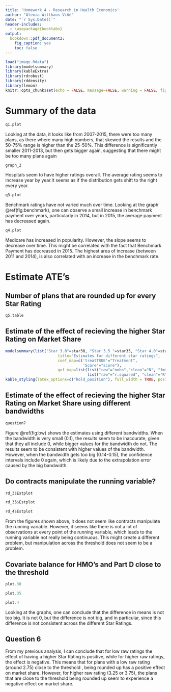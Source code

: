 ```yaml
---
title: 'Homework 4 - Research in Health Economics'
author: "Alexia Witthaus Viñé"
date: "`r Sys.Date()`"
header-includes:
  - \usepackage{booktabs}
output: 
  bookdown::pdf_document2:
    fig_caption: yes
    toc: false
---
```




```r
load("image.Rdata")
library(modelsummary)
library(kableExtra)
library(rdrobust)
library(rddensity)
library(lemon)
knitr::opts_chunk$set(echo = FALSE, message=FALSE, warning = FALSE, fig.width = 16/2, fig.height = 9/2, tidy.opts=list(width.cutoff=60), tidy=TRUE)
```

# Summary of the data

```r
q1.plot
```


Looking at the data, it looks like from 2007-2015, there were too many plans, as there where many high numbers, that skewed the results and the 50-75% range is higher than the 25-50%. This difference is significantly smaller 2011-2013, but then gets bigger again, suggesting that there might be too many plans again

\newpage


```r
graph_2
```



Hospitals  seem to have higher ratings overall. The average rating seems to increase year by year.It  seems as if the distribution gets shift to the right every year. 


\newpage
```r
q3.plot
```


Benchmark ratings have not varied much over time. Looking at the graph \@ref(fig:benchmark), one can observe a small increase in benchmark payment over years, particularly in 2014, but in 2015, the average payment has decreased again.  



\newpage

```r
q4.plot
```



Medicare has increased in popularity. However, the slope seems to decrease over time. This might be correlated with the fact that Benchmark Payment has decreased in 2015. The highest area of increase (between 2011 and 2014), is also correlated with an increase in the benchmark rate. 

\newpage

# Estimate ATE's 

## Number of plans that are rounded up for every Star Rating

```r
q5.table  
```

## Estimate of the effect of recieving the higher Star Rating on Market Share


```r
modelsummary(list("Star 3.0"=star30, "Star 3.5 "=star35, "Star 4.0"=star40, "Star 4.5"=star45), 
                       title="Estimates for different star ratings", 
                       coef_map=c('treatTRUE'="Treatment",
                                  'Score'="score"), 
                       gof_map=list(list("raw"="nobs","clean"="N", "fmt"=0),
                                    list("raw"="r.squared", "clean"="R^2", "fmt"=2))) %>%
kable_styling(latex_options=c("hold_position"), full_width = TRUE, position="center")
```


\newpage


##  Estimate of the effect of recieving the higher Star Rating on Market Share using different bandwidths

```r
question7
```


Figure \@ref(fig:bw) shows the estimates using different bandwidths. When the bandwidth is very small (0.1), the results seem to be inaccurate, given that they all include 0, while bigger values for the bandwidth do not. The results seem to be consistent with higher values of the bandwidth. However, when the bandwidth gets too big (0.14-0.15), the confidence intervals include 0 again, which is likely due to the extrapolation error caused by the big bandwidth. 



## Do contracts manipulate the running variable?  

```r
rd_3$Estplot
```

```r
rd_35$Estplot
```


```r
rd_4$Estplot
```


From the figures shown above, it does not seem like contracts manipulate the running variable. However, it seems like there is not a lot of observations at every point of the running variable, which leads to the running variable not really being continuous. This might create a different problem, but manipulation across the threshold does not seem to be a problem. 


\newpage 


## Covariate balance for HMO's and Part D close to the threshold

```r
plot.30 
```
```r
plot.35
```

```r
plot.4 
```


Looking at the graphs, one can conclude that the difference in means is not too big. It is not 0, but the difference is not big, and in particular, since this difference is not consistent across the different Star Ratings. 



\newpage

## Question 6 

From my previous analysis, I can conclude that for low raw ratings the effect of having a higher Star Rating is positive, while for higher raw ratings, the effect is negative. This means that for plans with a low raw rating (around 2.75) close to the threshold , being rounded up has a positive effect on market share. However, for higher raw rating (3.25 or 3.75), the plans that are close to the threshold being  rounded up seem to experience a negative effect on market share. 




















